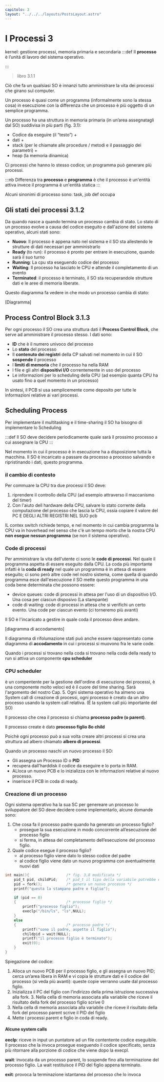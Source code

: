 ```yaml
---
capitolo: 3
layout: "../../../layouts/PostsLayout.astro"
---
```


# I Processi 3

kernel: gestione processi, memoria primaria e secondaria
:::def
Il **processo** è l’unità di lavoro del sistema operativo.

:::

> libro 3.1.1

Ciò che fa un qualsiasi SO è innanzi tutto amministrare la
vita dei processi che girano sul computer.

Un processo è quasi come un programma (informalmente sono la stessa cosa) in esecuzione con la differenza che un processo è più oggetto di un semplice programma.

Un processo ha una struttura in memoria primaria (in un’area assegnatagli dal SO) suddivisa in più parti (fig. 3.1):

- Codice da eseguire (il “testo”) +
- dati +
- stack (per le chiamate alle procedure / metodi e il passaggio dei parametri) +
- heap (la memoria dinamica)

Ci processi che hanno lo stesso codice; un programma può generare più processi.

:::nb
Differenza tra **processo** e **programma** è che il processo è un'entità attiva invece il programma è un'entità statica
:::

Alcuni sinonimi di processo sono: task, job def occupa

## Gli stati dei processi 3.1.2

Da quando nasce a quando termina un processo cambia di stato. Lo stato di un processo evolve a causa del codice eseguito e dall'azione del sistema operativo, alcuni stati sono:

- **Nuovo**: Il processo è appena nato nel sistema e il SO sta allestendo le strutture di dati necessari per amministrarlo
- **Ready** (to run): il processo è pronto per entrare in esecuzione, quando sarà il suo turno
- **Running**: La cpu sta eseguendo codice del processo
- **Waiting**: Il processo ha lasciato le CPU e attende il completamento di un evento
- **Terminated**: il processo è terminato, il SO sta recuperandole strutture dati e le aree di memoria liberate.

Questo diagramma fa vedere in che modo un processo cambia di stato:

[Diagramma]

## Process Control Block 3.1.3

Per ogni processo il SO crea una struttura dati il **Process Control Block**, che serve ad amministrare il processo stesso.
I dati sono:

- **ID** che è il numero univoco del processo
- Lo **stato** del processo
- Il **contenuto dei registri** della CP salvati nel momento in cui il SO **sospende** il processo
- I **limiti di memoria** che il processo ha nella RAM
- I file e gli altri **dispositivi I/O** correntemente in uso del processo
- Le informazioni per lo scheduling della CPU (ad esempio quanta CPU ha usato fino a quel momento in un processo)

In sintesi, il PCB si usa semplicemente come deposito per tutte le informazioni relative ai vari processi.

## Scheduling Process

Per implementare il multitasking e il time-sharing il SO ha bisogno di implementare lo Scheduling

:::def
Il SO deve decidere periodicamente quale sarà il prossimo processo a cui assegnare la CPU
:::

Nel momento in cui il processo è in esecuzione ha a disposizione tutta la macchina. Il SO è incaricato a passare da processo a processo salvando e ripristinando i dati, questo programma.

### il cambio di contesto

Per commuare la CPU tra due processi il SO deve:

1. riprendere il controllo della CPU (ad esempio attraverso il maccanismo del timer)
2. Con l'aiuto dell hardware della CPU, salvare lo stato corrente della computazione del processo che lascia la CPU, ossia copiare il valore del PC E DEGLI ALTRI REGISTRI NEL SUO pcb

IL contex switch richiede tempo, e nel momento in cui cambia programma la CPU va in hoverhead nel senso che c'è un tempo morto che la nostra CPU **non esegue nessun programma** (se non il sistema operativo).

### Code di processi

Per amministrare la vita dell'utente ci sono le **code di processi**. Nel quale il programma aspetta di essere eseguito dalla CPU.
La coda più importante infatti è la **coda di ready** nel quale un programma è in attesa di essere eseguito; ci sono però altre code nel nostro sistema, come quella di quando programma esce dall'esecuzione il SO mette questo programma in una coda bene determinata che possono essere:

- device queues: code di processi in attesa per l'uso di un dispositivo I/O. Una cosa per ciascun disposivo (La stampante)
- code di waiting: code di processi in attesa che si verifichi un certo evento. Una code per ciascun evento (ci torneremo più avanti)

Il SO è l'incaricato a gestire in quale coda il processo deve andare.

[diagramma di accodamento]

Il diagramma di rifolumazione stati può anche essere rappresentato come diagramma di **accodamento** in cui i processi si muovono fra le varie code.

Quando i processi si trovano nella coda si trovano nella coda della ready to run si attiva un componente **cpu scheduler**

### CPU scheduler

è un compentente per la gestione dell'ordine di esecuzione dei processi, è una componente molto veloci ed è il cuore del time sharing. Sarà l'argomento del nostro Cap. 5. Ogni sistema operativo ha almeno una System call di creazione di processi, ogni processo è creato da un altro processo usando la system call relativa. (È la system call più importante del SO)

Il processo che crea il processo si chiama **processo padre (o parent)**.

Il processo create è dato **processo figlio 8o child**

Poichè ogni processo può a sua volta creare altri processi si crea una struttura ad albero chiamato **albero di processi**.

Quando un processo naschi un nuovo processo il SO:

- Gli assegna un Processo ID o **PID**
- recupera dall'harddisk il codice da eseguire e lo porta in RAM.
- ALloca un nuovo PCB e lo inizializza con le informazioni relative al nuovo processo.
- inserisce il PCB in coda di ready.

### Creazione di un processo

Ogni sistema operativo ha la sua SC per genereare un processo lo sviluppatore del SO deve decidere come implementarlo, alcune domande sono:

1. Che cosa fa il processo padre quando ha generato un processo figlio?
   - prosegue la sua esecuzione in modo concorrente all’esecuzione del processo figlio
   - si ferma, in attesa del completamento dell’esecuzione del processo figlio.
2. Quale codice esegue il processo figlio?
   - al processo figlio viene dato lo stesso codice del padre
   - al codice figlio viene dato un nuovo programma con aventualmente nuovi dati

```c
int main(){                 /* fig. 3.8 modificata */
    pid_t pid, childPid;    /* pid_t il tipo della variabile potrebbe essere int */
    pid = fork();           /* genera un nuovo processo */
    printf("questa la stampano padre e figlio");

    if (pid == 0)
    {                       /* processo figlio */
        printf("processo figlio");
        execlp("/bin/ls", "ls",NULL);
    }
    else
    {                       /* processo padre */
        printf("sono il padre, aspetto il figlio");
        childpid = wait(NULL);
        printf("il processo figlio è terminato");
        exit(0);
    }
}
```

Spiegazione del codice:

1. Alloca un nuovo PCB per il processo figlio, e gli assegna un nuovo PID; cerca un’area libera in RAM e vi copia le strutture dati e il codice del processo (si veda più avanti): queste copie verranno usate dal processo figlio.
2. Inizializza il PC del figlio con l’indirizzo della prima istruzione successiva alla fork. 3. Nella cella di memoria associata alla variabile che riceve il risultato della fork del processo figlio scrive 0
3. Nella cella di memoria associata alla variabile che riceve il risultato della fork del processo parent scrive il PID del figlio
4. Mette i processi parent e figlio in coda di ready.

#### Alcune system calls

**eeclp**: riceve in input un puntatore ad un file contentente codice eseguibile. Il processo che la invoca prosegue eseguendo il codice specificato, senza più ritornare alla porzione di codice che viene dopo la execpl.

**wait**: invocata da un processo parent, lo sospende fino alla terminazione del processo figlio. La wait restituisce il PID del figlio appena terminato.

**exit**: provoca la terminazione istantanea del processo che lo invoca
